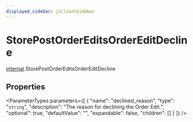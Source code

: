 ```yaml
---
displayed_sidebar: jsClientSidebar
---
```



# StorePostOrderEditsOrderEditDecline

[internal](../../modules/internal.mdx).StorePostOrderEditsOrderEditDecline

## Properties

<ParameterTypes parameters={[
  {
    "name": "declined_reason",
    "type": "`string`",
    "description": "The reason for declining the Order Edit.",
    "optional": true,
    "defaultValue": "",
    "expandable": false,
    "children": []
  }
]} />
